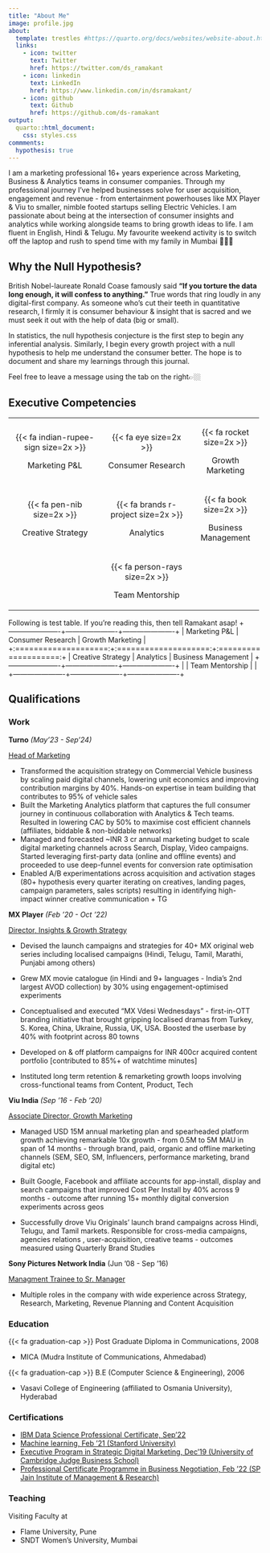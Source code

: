 ```yaml
---
title: "About Me"
image: profile.jpg
about:
  template: trestles #https://quarto.org/docs/websites/website-about.html#templates
  links:
    - icon: twitter
      text: Twitter
      href: https://twitter.com/ds_ramakant
    - icon: linkedin
      text: LinkedIn
      href: https://www.linkedin.com/in/dsramakant/
    - icon: github
      text: Github
      href: https://github.com/ds-ramakant
output:
  quarto::html_document:
    css: styles.css
commments:
  hypothesis: true
---
```


I am a marketing professional 16+ years experience across Marketing, Business & Analytics teams in consumer companies. Through my professional journey I've helped businesses solve for user acquisition, engagement and revenue - from entertainment powerhouses like MX Player & Viu to smaller, nimble footed startups selling Electric Vehicles. I am passionate about being at the intersection of consumer insights and analytics while working alongside teams to bring growth ideas to life. I am fluent in English, Hindi & Telugu. My favourite weekend activity is to switch off the laptop and rush to spend time with my family in Mumbai 👨‍👩‍👧

## Why the Null Hypothesis?

British Nobel-laureate Ronald Coase famously said **"If you torture the data long enough, it will confess to anything."** True words that ring loudly in any digital-first company. As someone who's cut their teeth in quantitative research, I firmly it is consumer behaviour & insight that is sacred and we must seek it out with the help of data (big or small).

In statistics, the null hypothesis conjecture is the first step to begin any inferential analysis. Similarly, I begin every growth project with a null hypothesis to help me understand the consumer better. The hope is to document and share my learnings through this journal.

Feel free to leave a message using the tab on the right👉🏼

## Executive Competencies

::: {#competencies .column-body-outset style="border: none"}
+:------------------------------------:+:-----------------------------------:+:-------------------------:+
| {{< fa indian-rupee-sign size=2x >}} | {{< fa eye size=2x >}}              | {{< fa rocket size=2x >}} |
|                                      |                                     |                           |
| Marketing P&L                        | Consumer Research                   | Growth Marketing          |
+--------------------------------------+-------------------------------------+---------------------------+
| {{< fa pen-nib size=2x >}}           | {{< fa brands r-project size=2x >}} | {{< fa book size=2x >}}   |
|                                      |                                     |                           |
| Creative Strategy                    | Analytics                           | Business Management       |
+--------------------------------------+-------------------------------------+---------------------------+
|                                      | {{< fa person-rays size=2x >}}      |                           |
|                                      |                                     |                           |
|                                      | Team Mentorship                     |                           |
+--------------------------------------+-------------------------------------+---------------------------+

Following is test table. If you're reading this, then tell Ramakant asap!
+----------------------+----------------------+----------------------+
| Marketing P&L        | Consumer Research    | Growth Marketing     |
+:====================:+:====================:+:====================:+
| Creative Strategy    | Analytics            | Business Management  |
+----------------------+----------------------+----------------------+
|                      | Team Mentorship      |                      |
+----------------------+----------------------+----------------------+
:::

## Qualifications

::: panel-tabset
### Work

**Turno** *(May'23 - Sep'24)*

[Head of Marketing]{.underline}

-   [Transformed the acquisition strategy on Commercial Vehicle business by scaling paid digital channels, lowering unit economics and improving contribution margins by 40%. Hands-on expertise in team building that contributes to 95% of vehicle sales]{.my-jobexp}
-   Built the Marketing Analytics platform that captures the full consumer journey in continuous collaboration with Analytics & Tech teams. Resulted in lowering CAC by 50% to maximise cost efficient channels (affiliates, biddable & non-biddable networks)
-   Managed and forecasted \~INR 3 cr annual marketing budget to scale digital marketing channels across Search, Display, Video campaigns. Started leveraging first-party data (online and offline events) and proceeded to use deep-funnel events for conversion rate optimisation
-   Enabled A/B experimentations across acquisition and activation stages (80+ hypothesis every quarter iterating on creatives, landing pages, campaign parameters, sales scripts) resulting in identifying high-impact winner creative communication + TG

**MX Player** *(Feb '20 - Oct '22)*

[Director, Insights & Growth Strategy]{.underline}

-   [Devised the launch campaigns and strategies for 40+ MX original web series including localised campaigns (Hindi, Telugu, Tamil, Marathi, Punjabi among others)]{.my-jobexp}

-   Grew MX movie catalogue (in Hindi and 9+ languages - India's 2nd largest AVOD collection) by 30% using engagement-optimised experiments

-   Conceptualised and executed "MX Vdesi Wednesdays" - first-in-OTT branding initiative that brought gripping localised dramas from Turkey, S. Korea, China, Ukraine, Russia, UK, USA. Boosted the userbase by 40% with footprint across 80 towns

-   Developed on & off platform campaigns for INR 400cr acquired content portfolio \[contributed to 85%+ of watchtime minutes\]

-   Instituted long term retention & remarketing growth loops involving cross-functional teams from Content, Product, Tech

**Viu India** *(Sep '16 - Feb '20)*

[Associate Director, Growth Marketing]{.underline}

-   Managed USD 15M annual marketing plan and spearheaded platform growth achieving remarkable 10x growth - from 0.5M to 5M MAU in span of 14 months - through brand, paid, organic and offline marketing channels (SEM, SEO, SM, Influencers, performance marketing, brand digital etc)

-   Built Google, Facebook and affiliate accounts for app-install, display and search campaigns that improved Cost Per Install by 40% across 9 months - outcome after running 15+ monthly digital conversion experiments across geos

-   Successfully drove Viu Originals’ launch brand campaigns across Hindi, Telugu, and Tamil markets. Responsible for cross-media campaigns, agencies relations , user-acquisition, creative teams - outcomes measured using Quarterly Brand Studies

**Sony Pictures Network India** (Jun '08 - Sep '16)

[Managment Trainee to Sr. Manager]{.underline}

-   [Multiple roles in the company with wide experience across Strategy, Research, Marketing, Revenue Planning and Content Acquisition]{.my-jobexp}

### Education

{{< fa graduation-cap >}} Post Graduate Diploma in Communications, 2008

-   [MICA (Mudra Institute of Communications, Ahmedabad)]{.my-jobexp}

{{< fa graduation-cap >}} B.E (Computer Science & Engineering), 2006

-   [Vasavi College of Engineering (affiliated to Osmania University), Hyderabad]{.my-jobexp}

### Certifications

-   [IBM Data Science Professional Certificate, Sep'22](https://www.credly.com/badges/b7903e60-11e9-4c1f-8759-771eac755c92/public_url)
-   [Machine learning, Feb '21 \n(Stanford University)](https://www.coursera.org/account/accomplishments/verify/NX376JHV6LGQ)\
-   [Executive Program in Strategic Digital Marketing, Dec'19 \n(University of Cambridge Judge Business School)](https://www.credential.net/b90ce3dd-94e9-4eca-bcf0-6afa245888d6#gs.pom30y)
-   [Professional Certificate Programme in Business Negotiation, Feb '22 \n (SP Jain Institute of Management & Research)](https://verification.spjimr.org/verify/mdp/2022/b0140e8d-b2f1-4db1-be35-adce62c6b061)

### Teaching

Visiting Faculty at

-   Flame University, Pune
-   SNDT Women's University, Mumbai
:::
